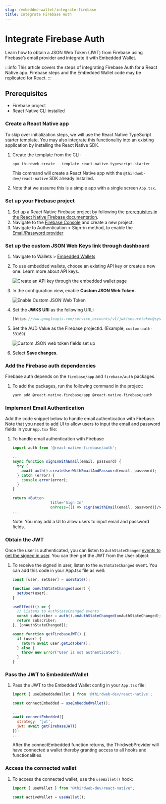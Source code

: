 ```yaml
---
slug: /embedded-wallet/integrate-firebase
title: Integrate Firebase Auth
---
```


# Integrate Firebase Auth

Learn how to obtain a JSON Web Token (JWT) from Firebase using Firebase’s email provider and integrate it with Embedded Wallet.

:::info
This article covers the steps of integrating Firebase Auth for a React Native app. Firebase steps and the Embedded Wallet code may be replicated for React.
:::

## Prerequisites

- Firebase project
- React Native CLI installed

### Create a React Native app

To skip over initialization steps, we will use the React Native TypeScript starter template. You may also integrate this functionality into an existing application by installing the React Native SDK.

1. Create the template from the CLI:

   ```jsx
   npx thirdweb create --template react-native-typescript-starter
   ```

   This command will create a React Native app with the `@thirdweb-dev/react-native` SDK already installed.

2. Note that we assume this is a simple app with a single screen `App.tsx`.

### Set up your Firebase project

1. Set up a React Native Firebase project by following the [prerequisites in the React Native Firebase documentation](https://rnfirebase.io/#1-install-via-npm).
2. Navigate to the [Firebase Console](https://console.firebase.google.com/) and create a new project.
3. Navigate to Authentication > Sign-in method, to enable the [Email/Password provider](https://rnfirebase.io/auth/usage#emailpassword-sign-in)

### Set up the custom JSON Web Keys link through dashboard

1. Navigate to Wallets > [Embedded Wallets](https://thirdweb.com/dashboard/wallets/embedded)
2. To use embedded wallets, choose an existing API key or create a new one. Learn more about API keys.

   ![Create an API key through the embedded wallet page](../assets/ew-create-key.png)

3. In the configuration view, enable **Custom JSON Web Token.**

   ![Enable Custom JSON Web Token](../assets/configuration-view.png)

4. Set the **JWKS URI** as the following URL:

   ```jsx
   [https://www.googleapis.com/service_accounts/v1/jwk/securetoken@system.gserviceaccount.com](https://www.googleapis.com/service_accounts/v1/jwk/securetoken@system.gserviceaccount.com)
   ```

5. Set the AUD Value as the Firebase projectId. (Example, `custom-auth-53169`)

   ![Custom JSON web token fields set up](../assets/custom-json-firebase.png)

6. Select **Save changes**.

### Add the Firebase auth dependencies

Firebase auth depends on the `firebase/app` and `firebase/auth` packages.

1. To add the packages, run the following command in the project:

   ```jsx
   yarn add @react-native-firebase/app @react-native-firebase/auth
   ```

### Implement Email Authentication

Add the code snippet below to handle email authentication with Firebase. Note that you need to add UI to allow users to input the email and password fields in your `App.tsx` file:

1. To handle email authentication with Firebase

   ```jsx
   import auth from '@react-native-firebase/auth';

   ...
   async function signInWithEmail(email, password) {
     try {
       await auth().createUserWithEmailAndPassword(email, password);
     } catch (error) {
       console.error(error);
     }
   }

   return <Button
   					title="Sign In"
   					onPress={() => signInWithEmail(email, password)}/>
   ...
   ```

   Note: You may add a UI to allow users to input email and password fields.

### Obtain the JWT

Once the user is authenticated, you can listen to `AuthStateChanged` [events to get the signed in user](https://rnfirebase.io/auth/usage#listening-to-authentication-state). You can then get the JWT from the User object:

1. To receive the signed in user, listen to the `AuthStateChanged` event. You can add this code in your App.tsx file as well:

   ```jsx
   const [user, setUser] = useState();

   function onAuthStateChanged(user) {
     setUser(user);
   }

   useEffect(() => {
     // Listens to AuthStateChanged events
     const subscriber = auth().onAuthStateChanged(onAuthStateChanged);
     return subscriber;
   }, [onAuthStateChanged]);

   async function getFirebaseJWT() {
     if (user) {
       return await user.getIdToken();
     } else {
       throw new Error("User is not authenticated");
     }
   }
   ```

### Pass the JWT to EmbeddedWallet

1. Pass the JWT to the Embedded Wallet config in your `App.tsx` file:

   ```jsx
   import { useEmbeddedWallet } from '@thirdweb-dev/react-native';

   const connectEmbedded = useEmbeddedWallet();

   ...
   await connectEmbedded({
     strategy: 'jwt',
     jwt: await getFirebaseJWT()
   });
   ...
   ```

   After the connectEmbedded function returns, the ThirdwebProvider will have connected a wallet thereby granting access to all hooks and functionalities.

### Access the connected wallet

1. To access the connected wallet, use the `useWallet()` hook:

   ```jsx
   import { useWallet } from "@thirdweb-dev/react-native";

   const activeWallet = useWallet();
   ```
